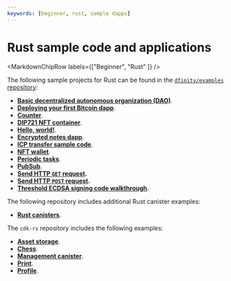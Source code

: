 ```yaml
---
keywords: [beginner, rust, sample dapps]
---
```



# Rust sample code and applications

<MarkdownChipRow labels={["Beginner", "Rust" ]} />


The following sample projects for Rust can be found in the [`dfinity/examples` repository](https://github.com/dfinity/examples):

- **[Basic decentralized autonomous organization (DAO)](https://github.com/dfinity/examples/tree/master/rust/basic_dao)**.
- **[Deploying your first Bitcoin dapp](https://github.com/dfinity/examples/tree/master/rust/basic_bitcoin)**.
- **[Counter](https://github.com/dfinity/examples/tree/master/rust/counter)**.
- **[DIP721 NFT container](https://github.com/dfinity/examples/tree/master/rust/dip721-nft-container)**.
- **[Hello, world!](https://github.com/dfinity/examples/tree/master/rust/hello)**.
- **[Encrypted notes dapp](https://github.com/dfinity/examples/tree/master/rust/encrypted-notes-dapp)**.
- **[ICP transfer sample code](https://github.com/dfinity/examples/tree/master/rust/tokens_transfer)**.
- **[NFT wallet](https://github.com/dfinity/examples/tree/master/rust/nft-wallet)**.
- **[Periodic tasks](https://github.com/dfinity/examples/tree/master/rust/periodic_tasks)**.
- **[PubSub](https://github.com/dfinity/examples/tree/master/rust/pub-sub)**.
- **[Send HTTP `GET` request](https://github.com/dfinity/examples/tree/master/rust/send_http_get).**
- **[Send HTTP `POST` request](https://github.com/dfinity/examples/tree/master/rust/send_http_post).**
- **[Threshold ECDSA signing code walkthrough](https://github.com/dfinity/examples/tree/master/rust/threshold-ecdsa)**.

The following repository includes additional Rust canister examples:

- **[Rust canisters](https://github.com/dfinity/ic/tree/2aa53020f13c68b1f1ef41ef2b8cb54db845683a/rs/rust_canisters)**.

The `cdk-rs` repository includes the following examples:

- **[Asset storage](https://github.com/dfinity/cdk-rs/tree/main/examples/asset_storage)**.
- **[Chess](https://github.com/dfinity/cdk-rs/tree/main/examples/chess)**.
- **[Management canister](https://github.com/dfinity/cdk-rs/tree/main/examples/management_canister)**.
- **[Print](https://github.com/dfinity/cdk-rs/tree/main/examples/print)**.
- **[Profile](https://github.com/dfinity/cdk-rs/tree/main/examples/profile)**.